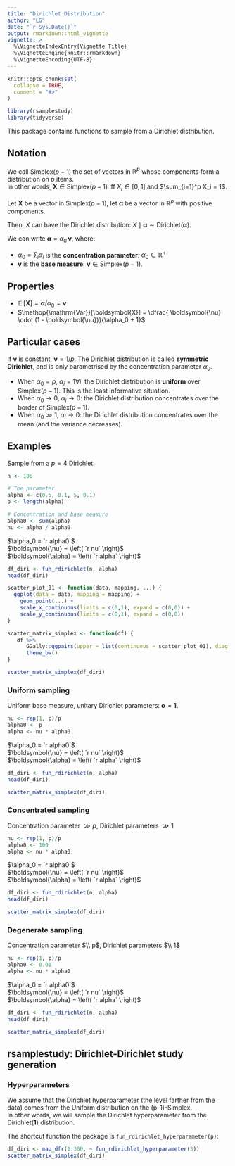 ```yaml
---
title: "Dirichlet Distribution"
author: "LG"
date: "`r Sys.Date()`"
output: rmarkdown::html_vignette
vignette: >
  %\VignetteIndexEntry{Vignette Title}
  %\VignetteEngine{knitr::rmarkdown}
  %\VignetteEncoding{UTF-8}
---
```

\newcommand{\simplex}[1]{\text{Simplex}{(#1)}}
\newcommand{\dirichlet}[1]{\text{Dirichlet}{(#1)}}
\renewcommand{\vec}[1]{\boldsymbol{#1}}
\newcommand{\EE}{\mathop{\mathbb{E}}}
\newcommand{\Var}{\mathop{\mathrm{Var}}}

```r
knitr::opts_chunk$set(
  collapse = TRUE,
  comment = "#>"
)

library(rsamplestudy)
library(tidyverse)
```

This package contains functions to sample from a Dirichlet distribution.


## Notation


We call $\simplex{p-1}$ the set of vectors in $\mathbb{R}^p$ whose components form a distribution on $p$ items.   
In other words, $\vec{X} \in \simplex{p-1}$ iff $X_i \in [0,1]$ and $\sum_{i=1}^p X_i = 1$.

Let $\vec{X}$ be a vector in $\simplex{p-1}$, let $\vec{\alpha}$ be a vector in $\mathbb{R}^p$ with positive components.

Then, $X$ can have the Dirichlet distribution: $X \mid \vec{\alpha} \sim \dirichlet{\vec{\alpha}}$.

We can write $\vec{\alpha} = \alpha_0 \, \vec{\nu}$, where:

* $\alpha_0 = \sum_i \alpha_i$ is the **concentration parameter**: $\alpha_0 \in \mathbb{R}^{+}$
* $\vec{\nu}$ is the **base measure**: $\vec{\nu} \in \simplex{p-1}$.

  
## Properties

- $\EE[\vec{X}] = \vec{\alpha} / \alpha_0 = \vec{\nu}$
- $\Var[\vec{X}] = \dfrac{ \vec{\nu} \cdot (1 - \vec{\nu})}{\alpha_0 + 1}$


## Particular cases

If $\vec{\nu}$ is constant, $\vec{\nu} = 1/p$. The Dirichlet distribution is called **symmetric Dirichlet**, and is only parametrised by the concentration parameter $\alpha_0$.

- When $\alpha_0 = p$, $\alpha_i = 1 \forall i$: the Dirichlet distribution is **uniform** over $\simplex{p-1}$.  This is the least informative situation.
- When $\alpha_0 \to 0$, $\alpha_i \to 0$: the Dirichlet distribution concentrates over the border of $\simplex{p-1}$.
- When $\alpha_0 \gg 1$, $\alpha_i \to 0$: the Dirichlet distribution concentrates over the mean (and the variance decreases).

## Examples

Sample from a $p=4$ Dirichlet:

```r
n <- 100

# The parameter
alpha <- c(0.5, 0.1, 5, 0.1)
p <- length(alpha)

# Concentration and base measure
alpha0 <- sum(alpha)
nu <- alpha / alpha0
```

$\alpha_0 = `r alpha0`$   
$\vec{\nu} = \left( `r nu` \right)$   
$\vec{\alpha} = \left( `r alpha` \right)$

```r
df_diri <- fun_rdirichlet(n, alpha)
head(df_diri)
```

```r

scatter_plot_01 <- function(data, mapping, ...) {
  ggplot(data = data, mapping = mapping) +
    geom_point(...) +
    scale_x_continuous(limits = c(0,1), expand = c(0,0)) +
    scale_y_continuous(limits = c(0,1), expand = c(0,0))
}

scatter_matrix_simplex <- function(df) {
   df %>% 
      GGally::ggpairs(upper = list(continuous = scatter_plot_01), diag = 'blank', lower = 'blank', labeller = label_parsed) +
      theme_bw()
}

scatter_matrix_simplex(df_diri)

```

### Uniform sampling

Uniform base measure, unitary Dirichlet parameters: $\vec{\alpha} = \vec{1}$.   

```r
nu <- rep(1, p)/p
alpha0 <- p
alpha <- nu * alpha0
```

$\alpha_0 = `r alpha0`$   
$\vec{\nu} = \left( `r nu` \right)$   
$\vec{\alpha} = \left( `r alpha` \right)$

```r
df_diri <- fun_rdirichlet(n, alpha)
head(df_diri)
```

```r
scatter_matrix_simplex(df_diri)
```


### Concentrated sampling

Concentration parameter $\gg p$, Dirichlet parameters $\gg 1$

```r
nu <- rep(1, p)/p
alpha0 <- 100
alpha <- nu * alpha0
```

$\alpha_0 = `r alpha0`$   
$\vec{\nu} = \left( `r nu` \right)$   
$\vec{\alpha} = \left( `r alpha` \right)$

```r
df_diri <- fun_rdirichlet(n, alpha)
head(df_diri)
```

```r
scatter_matrix_simplex(df_diri)
```


### Degenerate sampling

Concentration parameter $\\ p$, Dirichlet parameters $\\ 1$

```r
nu <- rep(1, p)/p
alpha0 <- 0.01
alpha <- nu * alpha0
```

$\alpha_0 = `r alpha0`$   
$\vec{\nu} = \left( `r nu` \right)$   
$\vec{\alpha} = \left( `r alpha` \right)$

```r
df_diri <- fun_rdirichlet(n, alpha)
head(df_diri)
```

```r
scatter_matrix_simplex(df_diri)
```

## rsamplestudy: Dirichlet-Dirichlet study generation

### Hyperparameters

We assume that the Dirichlet hyperparameter (the level farther from the data) comes from the Uniform distribution on the (p-1)-Simplex.   
In other words, we will sample the Dirichlet hyperparameter from the $\dirichlet{\vec{1}}$ distribution. 

The shortcut function the package is `fun_rdirichlet_hyperparameter(p)`:

```r
df_diri <- map_dfr(1:300, ~ fun_rdirichlet_hyperparameter(3))
scatter_matrix_simplex(df_diri)
```

